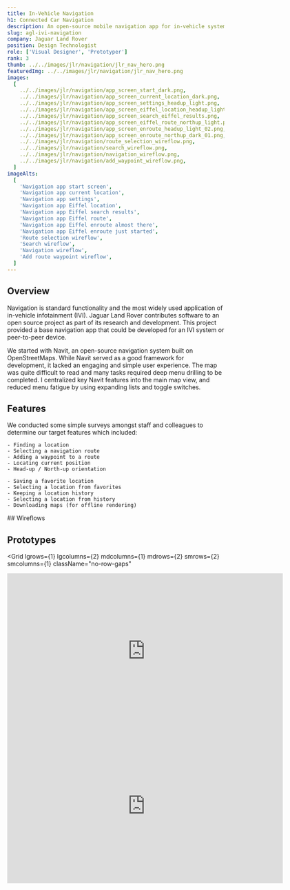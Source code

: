 ```yaml
---
title: In-Vehicle Navigation
h1: Connected Car Navigation
description: An open-source mobile navigation app for in-vehicle systems
slug: agl-ivi-navigation
company: Jaguar Land Rover
position: Design Technologist
role: ['Visual Designer', 'Prototyper']
rank: 3
thumb: ../../images/jlr/navigation/jlr_nav_hero.png
featuredImg: ../../images/jlr/navigation/jlr_nav_hero.png
images:
  [
    ../../images/jlr/navigation/app_screen_start_dark.png,
    ../../images/jlr/navigation/app_screen_current_location_dark.png,
    ../../images/jlr/navigation/app_screen_settings_headup_light.png,
    ../../images/jlr/navigation/app_screen_eiffel_location_headup_light.png,
    ../../images/jlr/navigation/app_screen_search_eiffel_results.png,
    ../../images/jlr/navigation/app_screen_eiffel_route_northup_light.png,
    ../../images/jlr/navigation/app_screen_enroute_headup_light_02.png,
    ../../images/jlr/navigation/app_screen_enroute_northup_dark_01.png,
    ../../images/jlr/navigation/route_selection_wireflow.png,
    ../../images/jlr/navigation/search_wireflow.png,
    ../../images/jlr/navigation/navigation_wireflow.png,
    ../../images/jlr/navigation/add_waypoint_wireflow.png,
  ]
imageAlts:
  [
    'Navigation app start screen',
    'Navigation app current location',
    'Navigation app settings',
    'Navigation app Eiffel location',
    'Navigation app Eiffel search results',
    'Navigation app Eiffel route',
    'Navigation app Eiffel enroute almost there',
    'Navigation app Eiffel enroute just started',
    'Route selection wireflow',
    'Search wireflow',
    'Navigation wireflow',
    'Add route waypoint wireflow',
  ]
---
```



## Overview

Navigation is standard functionality and the most widely used application of <span className="text-no-wrap">in-vehicle</span> infotainment (IVI). Jaguar Land Rover contributes software to <ExternalLink href="https://www.automotivelinux.org/">an open source project</ExternalLink> as part of its research and development. This project provided a base navigation app that could be developed for an IVI system or peer-to-peer device.

We started with <ExternalLink href="https://www.navit-project.org/">Navit</ExternalLink>, an open-source navigation system built on <ExternalLink href="https://www.openstreetmap.org">OpenStreetMaps</ExternalLink>. While Navit served as a good framework for development, it lacked an engaging and simple user experience. The map was quite difficult to read and many tasks required deep menu drilling to be completed. I centralized key Navit features into the main map view, and reduced menu fatigue by using expanding lists and toggle switches.

<div className="my-max">
  <AppScreens id="nav" />
</div>

<div className="my-max">

## Features

We conducted some simple surveys amongst staff and colleagues to determine our target features which included:

<Grid lgrows={1} lgcolumns={2} mdrows={2} mdcolumns={1}>
  <div className="gridarea-1">

    - Finding a location
    - Selecting a navigation route
    - Adding a waypoint to a route
    - Locating current position
    - Head-up / North-up orientation

  </div>
  <div className="gridarea-2">

    - Saving a favorite location
    - Selecting a location from favorites
    - Keeping a location history
    - Selecting a location from history
    - Downloading maps (for offline rendering)

  </div>
</Grid>

</div>

<div className="my-max">
  ## Wireflows
  <UserFlows id="nav" />
</div>

## Prototypes

<Grid
  lgrows={1}
  lgcolumns={2}
  mdcolumns={1}
  mdrows={2}
  smrows={2}
  smcolumns={1}
  className="no-row-gaps"
>
  <iframe
    className="gridarea-1"
    src="https://player.vimeo.com/video/788880746?h=b0e977f48e&byline=0&portrait=0"
    width="640"
    height="360"
    frameBorder="0"
    allow="autoplay; fullscreen"
    allowFullScreen
  ></iframe>
  <iframe
    className="gridarea-2"
    src="https://player.vimeo.com/video/788884155?h=524d384261e&byline=0&portrait=0"
    width="640"
    height="360"
    frameBorder="0"
    allow="autoplay; fullscreen"
    allowFullScreen
  ></iframe>
</Grid>
